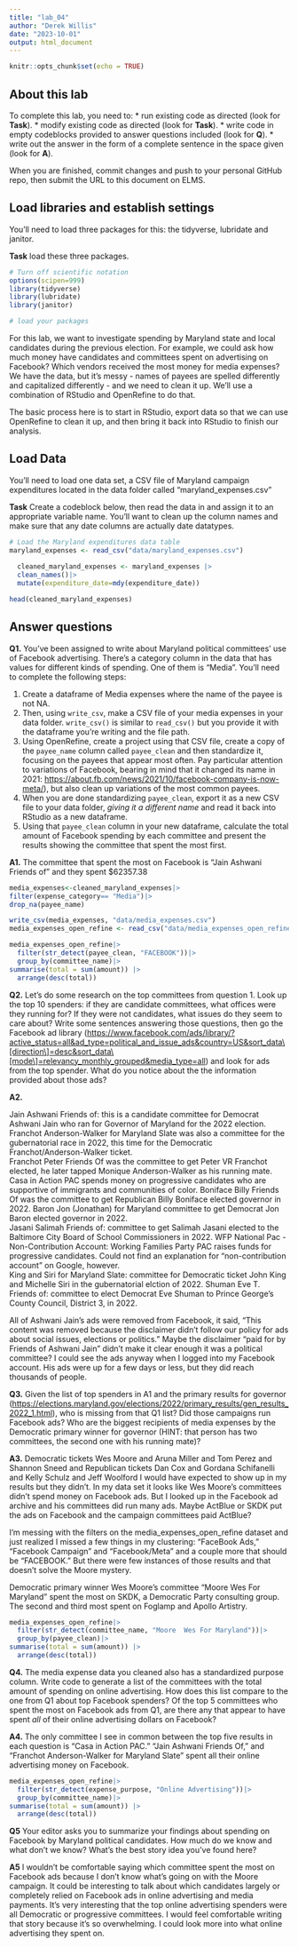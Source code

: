 ```yaml
---
title: "lab_04"
author: "Derek Willis"
date: "2023-10-01"
output: html_document
---
```


```r
knitr::opts_chunk$set(echo = TRUE)
```

## About this lab

To complete this lab, you need to: \* run existing code as directed (look for **Task**). \* modify existing code as directed (look for **Task**). \* write code in empty codeblocks provided to answer questions included (look for **Q**). \* write out the answer in the form of a complete sentence in the space given (look for **A**).

When you are finished, commit changes and push to your personal GitHub repo, then submit the URL to this document on ELMS.

## Load libraries and establish settings

You'll need to load three packages for this: the tidyverse, lubridate and janitor.

**Task** load these three packages.

```r
# Turn off scientific notation
options(scipen=999)
library(tidyverse)
library(lubridate)
library(janitor)

# load your packages

```

For this lab, we want to investigate spending by Maryland state and local candidates during the previous election. For example, we could ask how much money have candidates and committees spent on advertising on Facebook? Which vendors received the most money for media expenses? We have the data, but it's messy - names of payees are spelled differently and capitalized differently - and we need to clean it up. We'll use a combination of RStudio and OpenRefine to do that.

The basic process here is to start in RStudio, export data so that we can use OpenRefine to clean it up, and then bring it back into RStudio to finish our analysis.

## Load Data

You'll need to load one data set, a CSV file of Maryland campaign expenditures located in the data folder called "maryland_expenses.csv"

**Task** Create a codeblock below, then read the data in and assign it to an appropriate variable name. You'll want to clean up the column names and make sure that any date columns are actually date datatypes.

```r
# Load the Maryland expenditures data table
maryland_expenses <- read_csv("data/maryland_expenses.csv")
  
  cleaned_maryland_expenses <- maryland_expenses |>
  clean_names()|>
  mutate(expenditure_date=mdy(expenditure_date))

head(cleaned_maryland_expenses)

```

## Answer questions

**Q1.** You've been assigned to write about Maryland political committees' use of Facebook advertising. There's a category column in the data that has values for different kinds of spending. One of them is "Media". You'll need to complete the following steps:

   1. Create a dataframe of Media expenses where the name of the payee is not NA.
   2. Then, using `write_csv`, make a CSV file of your media expenses in your data folder. `write_csv()` is similar to `read_csv()` but you provide it with the dataframe you're writing and the file path.
   3. Using OpenRefine, create a project using that CSV file, create a copy of the `payee_name` column called `payee_clean` and then standardize it, focusing on the payees that appear most often. Pay particular attention to variations of Facebook, bearing in mind that it changed its name in 2021: <https://about.fb.com/news/2021/10/facebook-company-is-now-meta/>), but also clean up variations of the most common payees.
   4. When you are done standardizing `payee_clean`, export it as a new CSV file to your data folder, *giving it a different name* and read it back into RStudio as a new dataframe.
   5. Using that `payee_clean` column in your new dataframe, calculate the total amount of Facebook spending by each committee and present the results showing the committee that spent the most first.

**A1.** The committee that spent the most on Facebook is "Jain Ashwani Friends of" and they spent $62357.38

```r
media_expenses<-cleaned_maryland_expenses|>
filter(expense_category== "Media")|>
drop_na(payee_name)

write_csv(media_expenses, "data/media_expenses.csv")
media_expenses_open_refine <- read_csv("data/media_expenses_open_refine-csv.csv")

media_expenses_open_refine|>
  filter(str_detect(payee_clean, "FACEBOOK"))|>
  group_by(committee_name)|>
summarise(total = sum(amount)) |>
  arrange(desc(total))
```

**Q2.** Let's do some research on the top committees from question 1. Look up the top 10 spenders: if they are candidate committees, what offices were they running for? If they were not candidates, what issues do they seem to care about? Write some sentences answering those questions, then go the Facebook ad library ([https://www.facebook.com/ads/library/?active_status=all&ad_type=political_and_issue_ads&country=US&sort_data\\[direction\\]=desc&sort_data\\[mode\\]=relevancy_monthly_grouped&media_type=all](https://www.facebook.com/ads/library/?active_status=all&ad_type=political_and_issue_ads&country=US&sort_data\%5Bdirection\%5D=desc&sort_data\%5Bmode\%5D=relevancy_monthly_grouped&media_type=all){.uri}) and look for ads from the top spender. What do you notice about the the information provided about those ads?

**A2.** 

Jain Ashwani Friends of: this is a candidate committee for Democrat Ashwani Jain who ran for Governor of Maryland for the 2022 election.	
Franchot Anderson-Walker for Maryland Slate	was also a committee for the gubernatorial race in 2022, this time for the Democratic Franchot/Anderson-Walker ticket.		
Franchot Peter Friends Of was the committee to get Peter VR Franchot elected, he later tapped Monique Anderson-Walker as his running mate.
Casa in Action PAC spends money on progressive candidates who are supportive of immigrants and communities of color.
Boniface Billy Friends Of was the committee to get Republican Billy Boniface elected governor in 2022.
Baron Jon (Jonathan) for Maryland	committee to get Democrat Jon Baron elected governor in 2022.	
Jasani Salimah Friends of: committee to get Salimah Jasani elected to the Baltimore City Board of School Commissioners in 2022.
WFP National Pac - Non-Contribution Account: Working Families Party PAC raises funds for progressive candidates. Could not find an explanation for "non-contribution account" on Google, however.	
King and Siri for Maryland Slate: committee for Democratic ticket John King and	Michelle Siri in the gubernatorial elction of 2022.
Shuman Eve T. Friends of: committee to elect Democrat Eve Shuman to Prince George's County Council, District 3, in 2022.

All of Ashwani Jain's ads were removed from Facebook, it said, "This content was removed because the disclaimer didn’t follow our policy for ads about social issues, elections or politics." Maybe the disclaimer "paid for by Friends of Ashwani Jain" didn't make it clear enough it was a political committee? I could see the ads anyway when I logged into my Facebook account. His ads were up for a few days or less, but they did reach thousands of people.

**Q3.** Given the list of top spenders in A1 and the primary results for governor (<https://elections.maryland.gov/elections/2022/primary_results/gen_results_2022_1.html>), who is missing from that Q1 list? Did those campaigns run Facebook ads? Who are the biggest recipients of media expenses by the Democratic primary winner for governor (HINT: that person has two committees, the second one with his running mate)?

**A3.** Democratic tickets Wes Moore and Aruna Miller and Tom Perez and Shannon Sneed and Republican tickets Dan Cox and Gordana Schifanelli and Kelly Schulz and Jeff Woolford I would have expected to show up in my results but they didn't. In my data set it looks like Wes Moore's committees didn't spend money on Facebook ads. But I looked up in the Facebook ad archive and his committees did run many ads. Maybe ActBlue or SKDK put the ads on Facebook and the campaign committees paid ActBlue?

I'm messing with the filters on the media_expenses_open_refine dataset and just realized I missed a few things in my clustering: "FaceBook Ads," "Facebook Campaign" and "Facebook/Meta" and a couple more that should be "FACEBOOK." But there were few instances of those results and that doesn't solve the Moore mystery.

Democratic primary winner Wes Moore's committee "Moore Wes For Maryland" spent the most on SKDK, a Democratic Party consulting group. The second and third most spent on Foglamp and Apollo Artistry.

```r
media_expenses_open_refine|>
  filter(str_detect(committee_name, "Moore  Wes For Maryland"))|>
  group_by(payee_clean)|>
summarise(total = sum(amount)) |>
  arrange(desc(total))

```

**Q4.** The media expense data you cleaned also has a standardized purpose column. Write code to generate a list of the committees with the total amount of spending on online advertising. How does this list compare to the one from Q1 about top Facebook spenders? Of the top 5 committees who spent the most on Facebook ads from Q1, are there any that appear to have spent *all* of their online advertising dollars on Facebook?

**A4.** The only committee I see in common between the top five results in each question is "Casa in Action PAC."  "Jain Ashwani Friends Of," and "Franchot Anderson-Walker for Maryland Slate" spent all their online advertising money on Facebook.

```r
media_expenses_open_refine|>
  filter(str_detect(expense_purpose, "Online Advertising"))|>
  group_by(committee_name)|>
summarise(total = sum(amount)) |>
  arrange(desc(total))

```

**Q5** Your editor asks you to summarize your findings about spending on Facebook by Maryland political candidates. How much do we know and what don't we know? What's the best story idea you've found here?

**A5** I wouldn't be comfortable saying which committee spent the most on Facebook ads because I don't know what's going on with the Moore campaign. It could be interesting to talk about which candidates largely or completely relied on Facebook ads in online advertising and media payments. It's very interesting that the top online advertising spenders were all Democratic or progressive committees. I would feel comfortable writing that story because it's so overwhelming. I could look more into what online advertising they spent on.

